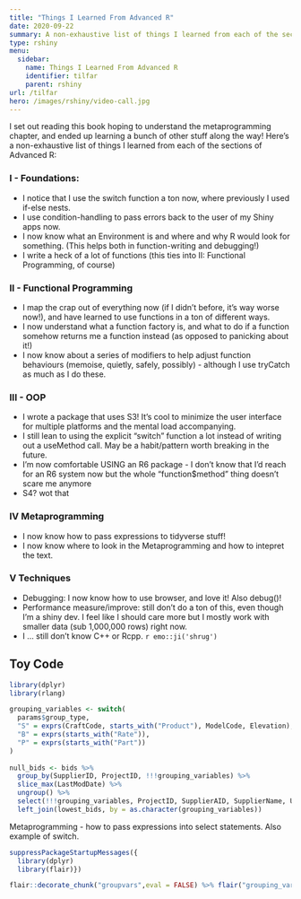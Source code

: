 ```yaml
---
title: "Things I Learned From Advanced R"
date: 2020-09-22
summary: A non-exhaustive list of things I learned from each of the sections of Advanced R while participating in AdvRBookclub.
type: rshiny
menu:
  sidebar:
    name: Things I Learned From Advanced R
    identifier: tilfar
    parent: rshiny
url: /tilfar
hero: /images/rshiny/video-call.jpg
---
```


I set out reading this book hoping to understand the metaprogramming chapter, and ended up learning a bunch of other stuff along the way!
Here's a non-exhaustive list of things I learned from each of the sections of Advanced R:

### I - Foundations: 

- I notice that I use the switch function a ton now, where previously I used if-else nests.
- I use condition-handling to pass errors back to the user of my Shiny apps now.
- I now know what an Environment is and where and why R would look for something. (This helps both in function-writing and debugging!)
- I write a heck of a lot of functions (this ties into II: Functional Programming, of course)

### II - Functional Programming

- I map the crap out of everything now (if I didn't before, it's way worse now!), and have learned to use functions in a ton of different ways.
- I now understand what a function factory is, and what to do if a function somehow returns me a function instead (as opposed to panicking about it!)
- I now know about a series of modifiers to help adjust function behaviours (memoise, quietly, safely, possibly) - although I use tryCatch as much as I do these.

### III - OOP

- I wrote a package that uses S3! It's cool to minimize the user interface for multiple platforms and the mental load accompanying. 
- I still lean to using the explicit "switch" function a lot instead of writing out a useMethod call. May be a habit/pattern worth breaking in the future.
- I'm now comfortable USING an R6 package - I don't know that I'd reach for an R6 system now but the whole "function$method" thing doesn't scare me anymore
- S4? wot that

### IV Metaprogramming

- I now know how to pass expressions to tidyverse stuff!
- I now know where to look in the Metaprogramming and how to intepret the text.

### V Techniques

- Debugging: I now know how to use browser, and love it! Also debug()!
- Performance measure/improve: still don't do a ton of this, even though I'm a shiny dev. I feel like I should care more but I mostly work with smaller data (sub 1,000,000 rows) right now. 
- I ... still don't know C++ or Rcpp. `r emo::ji('shrug')`

## Toy Code
```r
library(dplyr)
library(rlang)

grouping_variables <- switch(
  params$group_type,
  "S" = exprs(CraftCode, starts_with("Product"), ModelCode, Elevation),
  "B" = exprs(starts_with("Rate")),
  "P" = exprs(starts_with("Part"))
)
  
null_bids <- bids %>%
  group_by(SupplierID, ProjectID, !!!grouping_variables) %>%
  slice_max(LastModDate) %>%
  ungroup() %>%
  select(!!!grouping_variables, ProjectID, SupplierAID, SupplierName, UnitPrice) %>%
  left_join(lowest_bids, by = as.character(grouping_variables))

```

Metaprogramming - how to pass expressions into select statements. Also example of switch. 
```r
suppressPackageStartupMessages({
  library(dplyr)
  library(flair)})

flair::decorate_chunk("groupvars",eval = FALSE) %>% flair("grouping_variables")
```

